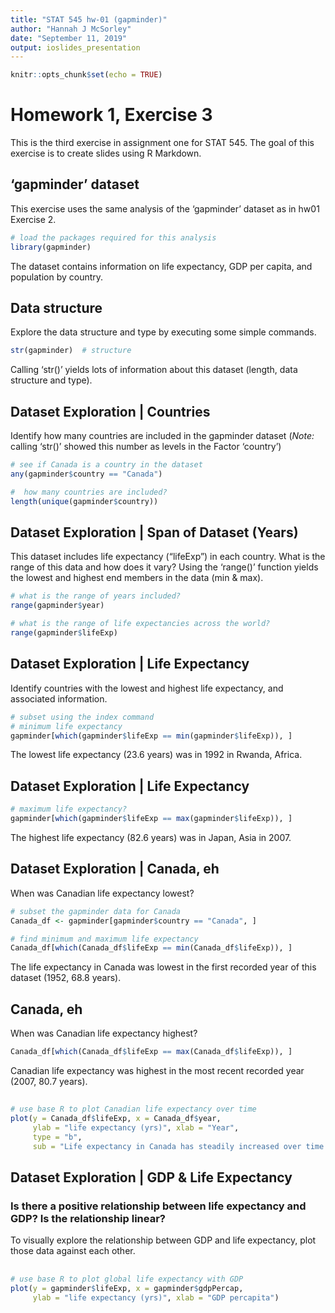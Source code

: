 ```yaml
---
title: "STAT 545 hw-01 (gapminder)"
author: "Hannah J McSorley"
date: "September 11, 2019"
output: ioslides_presentation  
---
```


```r
knitr::opts_chunk$set(echo = TRUE)
```

# Homework 1, Exercise 3

This is the third exercise in assignment one for STAT 545. The goal of this exercise is to create slides using R Markdown. 

## 'gapminder' dataset 

This exercise uses the same analysis of the 'gapminder' dataset as in hw01 Exercise 2. 

```r
# load the packages required for this analysis
library(gapminder)
```

The dataset contains information on life expectancy, GDP per capita, and population by country.

## Data structure 

Explore the data structure and type by executing some simple commands.

```r
str(gapminder)  # structure
```

Calling 'str()' yields lots of information about this dataset (length, data structure and type).

## Dataset Exploration | Countries
 
Identify how many countries are included in the gapminder dataset (_Note:_ calling 'str()' showed this number as levels in the Factor 'country')
```r
# see if Canada is a country in the dataset
any(gapminder$country == "Canada")

#  how many countries are included?
length(unique(gapminder$country))
```

## Dataset Exploration | Span of Dataset (Years)

This dataset includes life expectancy ("lifeExp") in each country. What is the range of this data and how does it vary? Using the 'range()' function yields the lowest and highest end members in the data (min & max).

```r
# what is the range of years included?
range(gapminder$year)

# what is the range of life expectancies across the world?
range(gapminder$lifeExp)
```

## Dataset Exploration | Life Expectancy

Identify countries with the lowest and highest life expectancy, and associated information.

```r
# subset using the index command 
# minimum life expectancy
gapminder[which(gapminder$lifeExp == min(gapminder$lifeExp)), ]
```
The lowest life expectancy (23.6 years) was in 1992 in Rwanda, Africa. 

## Dataset Exploration | Life Expectancy

```r
# maximum life expectancy?
gapminder[which(gapminder$lifeExp == max(gapminder$lifeExp)), ]
```

The highest life expectancy (82.6 years) was in Japan, Asia in 2007. 




## Dataset Exploration | Canada, eh 

When was Canadian life expectancy lowest?

```r
# subset the gapminder data for Canada
Canada_df <- gapminder[gapminder$country == "Canada", ]

# find minimum and maximum life expectancy
Canada_df[which(Canada_df$lifeExp == min(Canada_df$lifeExp)), ]
```
The life expectancy in Canada was lowest in the first recorded year of this dataset (1952, 68.8 years).

## Canada, eh

When was Canadian life expectancy highest?

```r
Canada_df[which(Canada_df$lifeExp == max(Canada_df$lifeExp)), ]
```

Canadian life expectancy was highest in the most recent recorded year (2007, 80.7 years). 

## 
```r
# use base R to plot Canadian life expectancy over time
plot(y = Canada_df$lifeExp, x = Canada_df$year,
     ylab = "life expectancy (yrs)", xlab = "Year",
     type = "b",
     sub = "Life expectancy in Canada has steadily increased over time from 1952-2007.")
```

## Dataset Exploration | GDP & Life Expectancy

### Is there a positive relationship between life expectancy and GDP? Is the relationship linear?


To visually explore the relationship between GDP and life expectancy, plot those data against each other. 

##
```r
# use base R to plot global life expectancy with GDP
plot(y = gapminder$lifeExp, x = gapminder$gdpPercap,
     ylab = "life expectancy (yrs)", xlab = "GDP percapita")
```
